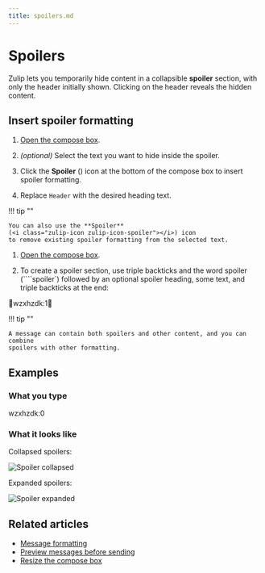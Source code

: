 ```yaml
---
title: spoilers.md
---
```


# Spoilers


Zulip lets you temporarily hide content in a collapsible **spoiler** section,
with only the header initially shown. Clicking on the header reveals the hidden
content.




## Insert spoiler formatting

<Tabs>
<TabItem label="via-compose-box-buttons">

1. [Open the compose box](/help/open-the-compose-box).




1. _(optional)_ Select the text you want to hide inside the spoiler.

1. Click the **Spoiler** (<i class="zulip-icon zulip-icon-spoiler"></i>)
   icon at the bottom of the compose box to insert spoiler formatting.

1. Replace `Header` with the desired heading text.

!!! tip ""

    You can also use the **Spoiler**
    (<i class="zulip-icon zulip-icon-spoiler"></i>) icon
    to remove existing spoiler formatting from the selected text.

</TabItem>
<TabItem label="via-markdown">

1. [Open the compose box](/help/open-the-compose-box).




1. To create a spoiler section, use triple backticks and the word spoiler
   (````spoiler`) followed by an optional spoiler heading, some text, and triple
   backticks at the end:

wzxhzdk:1


!!! tip ""

    A message can contain both spoilers and other content, and you can combine
    spoilers with other formatting.

</TabItem>
</Tabs>

## Examples


### What you type


wzxhzdk:0


### What it looks like

Collapsed spoilers:

![Spoiler collapsed](/static/images/help/spoiler-collapsed.png)

Expanded spoilers:

![Spoiler expanded](/static/images/help/spoiler-expanded.png)




## Related articles

* [Message formatting](/help/format-your-message-using-markdown)
* [Preview messages before sending](/help/preview-your-message-before-sending)
* [Resize the compose box](/help/resize-the-compose-box)


